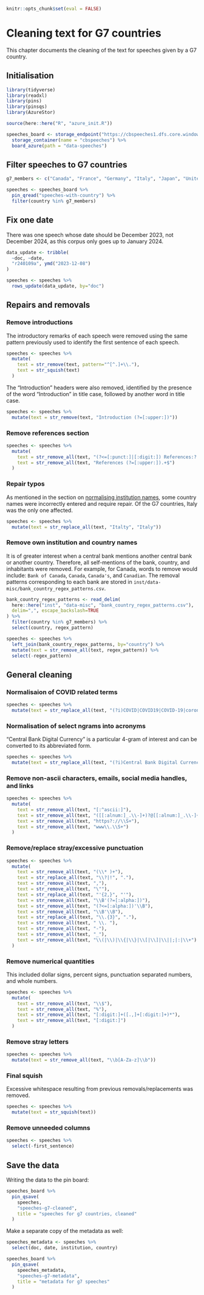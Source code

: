 ```r
knitr::opts_chunk$set(eval = FALSE)
```

# Cleaning text for G7 countries

This chapter documents the cleaning of the text for speeches given by a G7 country.

## Initialisation

```r
library(tidyverse)
library(readxl)
library(pins)
library(pinsqs)
library(AzureStor)

source(here::here("R", "azure_init.R"))

speeches_board <- storage_endpoint("https://cbspeeches1.dfs.core.windows.net/", token=token) %>%
  storage_container(name = "cbspeeches") %>%
  board_azure(path = "data-speeches")
```

## Filter speeches to G7 countries

```r
g7_members <- c("Canada", "France", "Germany", "Italy", "Japan", "United Kingdom", "United States")

speeches <- speeches_board %>%
  pin_qread("speeches-with-country") %>%
  filter(country %in% g7_members)
```

## Fix one date

There was one speech whose date should be December 2023, not December 2024, as this corpus only goes
up to January 2024.

```r
data_update <- tribble(
  ~doc, ~date,
  "r240109a", ymd("2023-12-08")
)

speeches <- speeches %>%
  rows_update(data_update, by="doc")
```

## Repairs and removals

### Remove introductions

The introductory remarks of each speech were removed using the same pattern previously used to
identify the first sentence of each speech.

```r
speeches <- speeches %>%
  mutate(
    text = str_remove(text, pattern="^[^.]+\\."),
    text = str_squish(text)
  )
```

The "Introduction" headers were also removed, identified by the presence of the word "Introduction"
in title case, followed by another word in title case.

```r
speeches <- speeches %>%
  mutate(text = str_remove(text, "Introduction (?=[:upper:])"))
```

### Remove references section

```r
speeches <- speeches %>%
  mutate(
    text = str_remove_all(text, "(?<=[:punct:]|[:digit:]) References:? .+$"),
    text = str_remove_all(text, "References (?=[:upper:]).+$")
  )
```

### Repair typos

As mentioned in the section on [normalising institution names](#normalise-institution-names), some
country names were incorrectly entered and require repair. Of the G7 countries, Italy was the only
one affected.

```r
speeches <- speeches %>%
  mutate(text = str_replace_all(text, "Italty", "Italy"))
```

### Remove own institution and country names

It is of greater interest when a central bank mentions another central bank or another country.
Therefore, all self-mentions of the bank, country, and inhabitants were removed. For example, for
Canada, words to remove would include: `Bank of Canada`, `Canada`, `Canada's`, and `Canadian`. The
removal patterns corresponding to each bank are stored in
`inst/data-misc/bank_country_regex_patterns.csv`.

```r
bank_country_regex_patterns <- read_delim(
  here::here("inst", "data-misc", "bank_country_regex_patterns.csv"),
  delim=",", escape_backslash=TRUE
) %>%
  filter(country %in% g7_members) %>%
  select(country, regex_pattern)

speeches <- speeches %>%
  left_join(bank_country_regex_patterns, by="country") %>%
  mutate(text = str_remove_all(text, regex_pattern)) %>%
  select(-regex_pattern)
```

## General cleaning

### Normalisaion of COVID related terms

```r
speeches <- speeches %>%
  mutate(text = str_replace_all(text, "(?i)COVID|COVID19|COVID-19|coronavirus", "COVID"))
```

### Normalisation of select ngrams into acronyms

"Central Bank Digital Currency" is a particular 4-gram of interest and can be converted to its
abbreviated form.

```r
speeches <- speeches %>%
  mutate(text = str_replace_all(text, "(?i)Central Bank Digital Currency", "CBDC"))
```

### Remove non-ascii characters, emails, social media handles, and links

```r
speeches <- speeches %>%
  mutate(
    text = str_remove_all(text, "[:^ascii:]"),
    text = str_remove_all(text, "([[:alnum:]_.\\-]+)?@[[:alnum:]_.\\-]+"),
    text = str_remove_all(text, "https?://\\S+"),
    text = str_remove_all(text, "www\\.\\S+")
  )
```

### Remove/replace stray/excessive punctuation

```r
speeches <- speeches %>%
  mutate(
    text = str_remove_all(text, "(\\* )+"),
    text = str_replace_all(text, "\\?|!", "."),
    text = str_remove_all(text, ","),
    text = str_remove_all(text, "\""),
    text = str_replace_all(text, "'{2,}", "'"),
    text = str_remove_all(text, "\\B'(?=[:alpha:])"),
    text = str_remove_all(text, "(?<=[:alpha:])'\\B"),
    text = str_remove_all(text, "\\B'\\B"),
    text = str_replace_all(text, "\\.{3}", "."),
    text = str_remove_all(text, " \\. "),
    text = str_remove_all(text, "-"),
    text = str_remove_all(text, "_"),
    text = str_remove_all(text, "\\(|\\)|\\{|\\}|\\[|\\]|\\||;|:|\\+")
  )
```

### Remove numerical quantities

This included dollar signs, percent signs, punctuation separated numbers, and whole numbers.

```r
speeches <- speeches %>%
  mutate(
    text = str_remove_all(text, "\\$"),
    text = str_remove_all(text, "%"),
    text = str_remove_all(text, "[:digit:]+([.,]+[:digit:]+)*"),
    text = str_remove_all(text, "[:digit:]")
  )
```

### Remove stray letters

```r
speeches <- speeches %>%
  mutate(text = str_remove_all(text, "\\b[A-Za-z]\\b"))
```

### Final squish

Excessive whitespace resulting from previous removals/replacements was removed.

```r
speeches <- speeches %>%
  mutate(text = str_squish(text))
```

### Remove unneeded columns

```r
speeches <- speeches %>%
  select(-first_sentence)
```

## Save the data

Writing the data to the pin board:

```r
speeches_board %>%
  pin_qsave(
    speeches,
    "speeches-g7-cleaned",
    title = "speeches for g7 countries, cleaned"
  )
```

Make a separate copy of the metadata as well:

```r
speeches_metadata <- speeches %>%
  select(doc, date, institution, country)

speeches_board %>%
  pin_qsave(
    speeches_metadata,
    "speeches-g7-metadata",
    title = "metadata for g7 speeches"
  )
```
